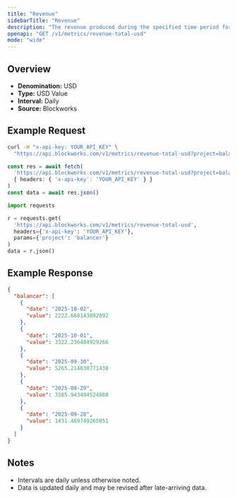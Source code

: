 ```yaml
---
title: "Revenue"
sidebarTitle: "Revenue"
description: "The revenue produced during the specified time period for given project."
openapi: "GET /v1/metrics/revenue-total-usd"
mode: "wide"
---
```


## Overview

- **Denomination:** USD
- **Type:** USD Value
- **Interval:** Daily
- **Source:** Blockworks

## Example Request

<CodeGroup>

```bash cURL
curl -H "x-api-key: YOUR_API_KEY" \
  "https://api.blockworks.com/v1/metrics/revenue-total-usd?project=balancer"
```

```typescript TypeScript
const res = await fetch(
  'https://api.blockworks.com/v1/metrics/revenue-total-usd?project=balancer',
  { headers: { 'x-api-key': 'YOUR_API_KEY' } }
)
const data = await res.json()
```

```python Python
import requests

r = requests.get(
  'https://api.blockworks.com/v1/metrics/revenue-total-usd',
  headers={'x-api-key': 'YOUR_API_KEY'},
  params={'project': 'balancer'}
)
data = r.json()
```

</CodeGroup>

## Example Response

```json
{
  "balancer": [
    {
      "date": "2025-10-02",
      "value": 2222.668143892892
    },
    {
      "date": "2025-10-01",
      "value": 3322.236404929266
    },
    {
      "date": "2025-09-30",
      "value": 5265.214638771438
    },
    {
      "date": "2025-09-29",
      "value": 3385.943494524888
    },
    {
      "date": "2025-09-28",
      "value": 1431.469749265051
    }
  ]
}
```

## Notes
- Intervals are daily unless otherwise noted.
- Data is updated daily and may be revised after late-arriving data.